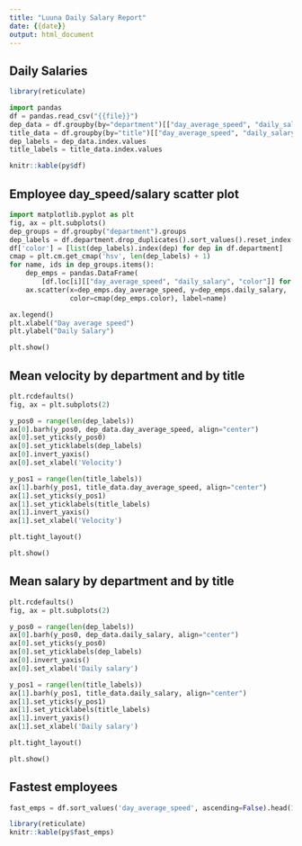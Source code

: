 ```yaml
---
title: "Luuna Daily Salary Report"
date: {{date}}
output: html_document
---
```


## Daily Salaries 
```r
library(reticulate)
```
```python
import pandas 
df = pandas.read_csv("{{file}}")
dep_data = df.groupby(by="department")[["day_average_speed", "daily_salary"]].mean()
title_data = df.groupby(by="title")[["day_average_speed", "daily_salary"]].mean()
dep_labels = dep_data.index.values
title_labels = title_data.index.values
```
```r
knitr::kable(py$df)
```

## Employee day_speed/salary scatter plot

```python
import matplotlib.pyplot as plt
fig, ax = plt.subplots()
dep_groups = df.groupby("department").groups
dep_labels = df.department.drop_duplicates().sort_values().reset_index(drop=True)
df['color'] = [list(dep_labels).index(dep) for dep in df.department]
cmap = plt.cm.get_cmap('hsv', len(dep_labels) + 1)
for name, ids in dep_groups.items():
    dep_emps = pandas.DataFrame(
        [df.loc[i][["day_average_speed", "daily_salary", "color"]] for i in ids])
    ax.scatter(x=dep_emps.day_average_speed, y=dep_emps.daily_salary,
               color=cmap(dep_emps.color), label=name)

ax.legend()
plt.xlabel("Day average speed")
plt.ylabel("Daily Salary")

plt.show()
```

## Mean velocity by department and by title

```python
plt.rcdefaults()
fig, ax = plt.subplots(2)

y_pos0 = range(len(dep_labels))
ax[0].barh(y_pos0, dep_data.day_average_speed, align="center")
ax[0].set_yticks(y_pos0)
ax[0].set_yticklabels(dep_labels)
ax[0].invert_yaxis()
ax[0].set_xlabel('Velocity')

y_pos1 = range(len(title_labels))
ax[1].barh(y_pos1, title_data.day_average_speed, align="center")
ax[1].set_yticks(y_pos1)
ax[1].set_yticklabels(title_labels)
ax[1].invert_yaxis()
ax[1].set_xlabel('Velocity')

plt.tight_layout()
```
```python
plt.show()
```

## Mean salary by department and by title

```python
plt.rcdefaults()
fig, ax = plt.subplots(2)

y_pos0 = range(len(dep_labels))
ax[0].barh(y_pos0, dep_data.daily_salary, align="center")
ax[0].set_yticks(y_pos0)
ax[0].set_yticklabels(dep_labels)
ax[0].invert_yaxis()
ax[0].set_xlabel('Daily salary')

y_pos1 = range(len(title_labels))
ax[1].barh(y_pos1, title_data.daily_salary, align="center")
ax[1].set_yticks(y_pos1)
ax[1].set_yticklabels(title_labels)
ax[1].invert_yaxis()
ax[1].set_xlabel('Daily salary')

plt.tight_layout()
```
```python
plt.show()
```

## Fastest employees

```python
fast_emps = df.sort_values('day_average_speed', ascending=False).head(10)[["full_name", "department",	"title",	"base_salary",	"day_average_speed",	"daily_salary"]]
```
```r
library(reticulate)
knitr::kable(py$fast_emps)
```